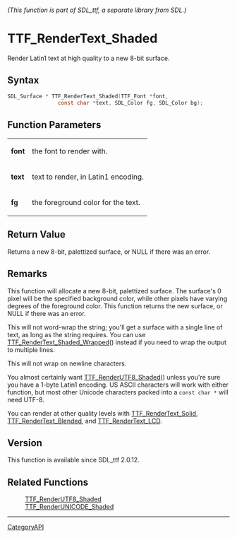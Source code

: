 ====== (This function is part of SDL_ttf, a separate library from SDL.) ======
= TTF_RenderText_Shaded =

Render Latin1 text at high quality to a new 8-bit surface.

== Syntax ==

<syntaxhighlight lang='c'>
SDL_Surface * TTF_RenderText_Shaded(TTF_Font *font,
                const char *text, SDL_Color fg, SDL_Color bg);
</syntaxhighlight>

== Function Parameters ==

{|
|'''font'''
|the font to render with.
|-
|'''text'''
|text to render, in Latin1 encoding.
|-
|'''fg'''
|the foreground color for the text.
|}

== Return Value ==

Returns a new 8-bit, palettized surface, or NULL if there was an error.

== Remarks ==

This function will allocate a new 8-bit, palettized surface. The surface's
0 pixel will be the specified background color, while other pixels have
varying degrees of the foreground color. This function returns the new
surface, or NULL if there was an error.

This will not word-wrap the string; you'll get a surface with a single line
of text, as long as the string requires. You can use
[[TTF_RenderText_Shaded_Wrapped]]() instead if you need to wrap the output
to multiple lines.

This will not wrap on newline characters.

You almost certainly want [[TTF_RenderUTF8_Shaded]]() unless you're sure
you have a 1-byte Latin1 encoding. US ASCII characters will work with
either function, but most other Unicode characters packed into a
<code>const char *</code> will need UTF-8.

You can render at other quality levels with [[TTF_RenderText_Solid]],
[[TTF_RenderText_Blended]], and [[TTF_RenderText_LCD]].

== Version ==

This function is available since SDL_ttf 2.0.12.

== Related Functions ==

:[[TTF_RenderUTF8_Shaded]]
:[[TTF_RenderUNICODE_Shaded]]

----
[[CategoryAPI]]


